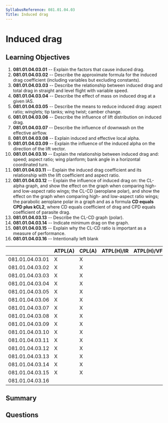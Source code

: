 ```yaml
---
SyllabusReference: 081.01.04.03
Title: Induced drag
---
```


# Induced drag

## Learning Objectives

1.  **081.01.04.03.01** -- Explain the factors that cause induced drag.
2.  **081.01.04.03.02** -- Describe the approximate formula for the induced drag
    coefficient (including variables but excluding constants).
3.  **081.01.04.03.03** -- Describe the relationship between induced drag and
    total drag in straight and level flight with variable speed.
4.  **081.01.04.03.04** -- Describe the effect of mass on induced drag at a given
    IAS.
5.  **081.01.04.03.05** -- Describe the means to reduce induced drag: aspect
    ratio; winglets; tip tanks; wing twist; camber change.
6.  **081.01.04.03.06** -- Describe the influence of lift distribution on induced
    drag.
7.  **081.01.04.03.07** -- Describe the influence of downwash on the effective
    airflow.
8.  **081.01.04.03.08** -- Explain induced and effective local alpha.
9.  **081.01.04.03.09** -- Explain the influence of the induced alpha on the
    direction of the lift vector.
10. **081.01.04.03.10** -- Explain the relationship between induced drag and:
    speed; aspect ratio; wing planform; bank angle in a horizontal coordinated
    turn.
11. **081.01.04.03.11** -- Explain the induced drag coefficient and its
    relationship with the lift coefficient and aspect ratio.
12. **081.01.04.03.12** -- Explain the influence of induced drag on: the
    CL-alpha graph, and show the effect on the graph when comparing high- and
    low-aspect ratio wings; the CL-CD (aeroplane polar), and show the effect on
    the graph when comparing high- and low-aspect ratio wings; the parabolic
    aeroplane polar in a graph and as a formula **CD equals CPD plus kCL2**,
    where CD equals coefficient of drag and CPD equals coefficient of parasite
    drag.
13. **081.01.04.03.13** -- Describe the CL-CD graph (polar).
14. **081.01.04.03.14** -- Indicate minimum drag on the graph.
15. **081.01.04.03.15** -- Explain why the CL-CD ratio is important as a measure
    of performance.
16. **081.01.04.03.16** -- Intentionally left blank

|                 | ATPL(A) | CPL(A) | ATPL(H)/IR | ATPL(H)/VFR | CPL(H) | IR | CBIR(A) |
| --------------- | ------- | ------ | ---------- | ----------- | ------ | -- | ------- |
| 081.01.04.03.01 | X       | X      |            |             |        |    |         |
| 081.01.04.03.02 | X       | X      |            |             |        |    |         |
| 081.01.04.03.03 | X       | X      |            |             |        |    |         |
| 081.01.04.03.04 | X       | X      |            |             |        |    |         |
| 081.01.04.03.05 | X       | X      |            |             |        |    |         |
| 081.01.04.03.06 | X       | X      |            |             |        |    |         |
| 081.01.04.03.07 | X       | X      |            |             |        |    |         |
| 081.01.04.03.08 | X       | X      |            |             |        |    |         |
| 081.01.04.03.09 | X       | X      |            |             |        |    |         |
| 081.01.04.03.10 | X       | X      |            |             |        |    |         |
| 081.01.04.03.11 | X       | X      |            |             |        |    |         |
| 081.01.04.03.12 | X       | X      |            |             |        |    |         |
| 081.01.04.03.13 | X       | X      |            |             |        |    |         |
| 081.01.04.03.14 | X       | X      |            |             |        |    |         |
| 081.01.04.03.15 | X       | X      |            |             |        |    |         |
| 081.01.04.03.16 |         |        |            |             |        |    |         |

## Summary

## Questions
